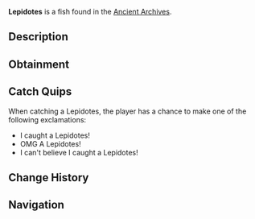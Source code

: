 {{FishInfobox
|image          = Lepidotes.png
|rarity         = Mythical
|sea            = First Sea
|location       = [[Ancient Archives]]
|sublocation    = 
|sources        = Fishing Rod
|radar_location = 
|xp             = 500
|weather        = 
|time           = Night
|season         = 
|bait           = Deep Coral
|base_weight    = 200
|base_value     = 1800
|weight_range   = 110
|base_chance    = 0.03
|base_resil     = 20
}}
'''Lepidotes''' is a {{Rarity|Mythical}} fish found in the [[Ancient Archives]].

== Description ==
{{Description|Lepidotes is an extinct fish from the Mesozoic era. Known for its large, heavily armored body and prominent fin structure, it was a significant predator in ancient oceans.|Bestiary Entry}}

== Obtainment ==
{{Description|Found in the dark waters of the Archives...|Bestiary Hint}}
{{Fish Availability|
Ancient Archives
|top_rods      = 
Leviathan's Fang Rod\152354.66\278058.92;
Free Spirit Rod\145297.76\270349.48;
Trident Rod\142098.96\264397.59;
No-Life Rod\102917.96\197778.07;
Azure Of Lagoon\102542.91\198083.27;
Resourceful Rod\84064.05\155464.73;
Destiny Rod\83697.34\146664.25;
Heaven's Rod\80842.3\145161.67;
Firefly Rod\78463.14\158595.99;
Auric Rod\80700.11\157050.12;
Crystalized Rod\77168.9\156344.8;
Seraphic Rod\89921\161969.66;
Ethereal Prism Rod\89555.87\158365.31;
Challenger's Rod\87525.92\162771.62;
Rod Of The Forgotten Fang\87163.26\158716.61;
Rod Of The Exalted One\85630.08\153487.36;
Depthseeker Rod\85004.17\160425.11;
Blazebringer Rod\84281.18\156818.46;
Rod Of The Depths\84231.73\153396.21;
Zeus Rod\83617.95\155584.42;
Verdant Shear Rod\82820.7\155704.87;
Avalanche Rod\79199.71\149709.98;
Volcanic Rod\75302.07\140111.41;
Steady Rod\37518.97\75048.9
|recommended   = Trident Rod
}}

== Catch Quips ==
When catching a Lepidotes, the player has a chance to make one of the following exclamations:
* I caught a Lepidotes!
* OMG A Lepidotes!
* I can't believe I caught a Lepidotes!

== Change History ==
{{Change History|{{subst:Current Version}}}}

== Navigation ==
{{Fish Navbox|Ancient Archives}}
